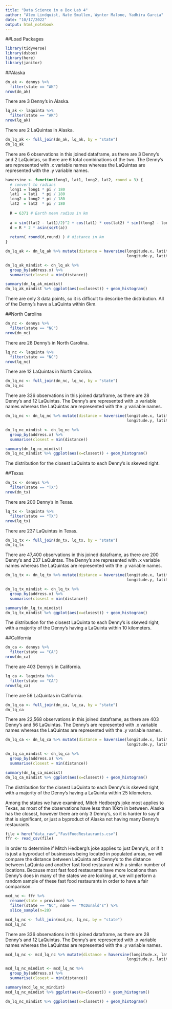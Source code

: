 ```yaml
---
title: "Data Science in a Box Lab 4"
author: "Alex Lindquist, Nate Smullen, Wynter Malone, Yadhira Garcia"
date: "10/17/2022"
output: html_notebook
---
```


##Load Packages

```r
library(tidyverse)
library(dsbox)
library(here)
library(janitor)
```

##Alaska
```r
dn_ak <- dennys %>%
  filter(state == "AK")
nrow(dn_ak)
```
There are 3 Denny's in Alaska.

```r
lq_ak <- laquinta %>%
  filter(state == "AK")
nrow(lq_ak)
```
There are 2 LaQuintas in Alaska.

```r
dn_lq_ak <- full_join(dn_ak, lq_ak, by = "state")
dn_lq_ak
```
There are 6 observations in this joined dataframe, as there are 3 Denny's and 2
LaQuintas, so there are 6 total combinations of the two. The Denny's are 
represented with .x variable names whereas the LaQuintas are represented with 
the .y variable names.

```r
haversine <- function(long1, lat1, long2, lat2, round = 3) {
  # convert to radians
  long1 = long1 * pi / 180
  lat1  = lat1  * pi / 180
  long2 = long2 * pi / 180
  lat2  = lat2  * pi / 180
  
  R = 6371 # Earth mean radius in km
  
  a = sin((lat2 - lat1)/2)^2 + cos(lat1) * cos(lat2) * sin((long2 - long1)/2)^2
  d = R * 2 * asin(sqrt(a))
  
  return( round(d,round) ) # distance in km
}
```

```r
dn_lq_ak <- dn_lq_ak %>% mutate(distance = haversine(longitude.x, latitude.x, 
                                                     longitude.y, latitude.y))
```

```r
dn_lq_ak_mindist <- dn_lq_ak %>%
  group_by(address.x) %>%
  summarise(closest = min(distance))
```

```r
summary(dn_lq_ak_mindist)
dn_lq_ak_mindist %>% ggplot(aes(x=closest)) + geom_histogram()
```
There are only 3 data points, so it is difficult to describe the distribution.
All of the Denny's have a LaQuinta within 6km.

##North Carolina 
```r
dn_nc <- dennys %>%
  filter(state == "NC")
nrow(dn_nc)
```
There are 28 Denny's in North Carolina.

```r
lq_nc <- laquinta %>%
  filter(state == "NC")
nrow(lq_nc)
```
There are 12 LaQuintas in North Carolina.

```r
dn_lq_nc <- full_join(dn_nc, lq_nc, by = "state")
dn_lq_nc
```
There are 336 observations in this joined dataframe, as there are 28 Denny's and 
12 LaQuintas. The Denny's are represented with .x variable names whereas the 
LaQuintas are represented with the .y variable names.


```r
dn_lq_nc <- dn_lq_nc %>% mutate(distance = haversine(longitude.x, latitude.x, 
                                                     longitude.y, latitude.y))
```

```r
dn_lq_nc_mindist <- dn_lq_nc %>%
  group_by(address.x) %>%
  summarise(closest = min(distance))
```

```r
summary(dn_lq_nc_mindist)
dn_lq_nc_mindist %>% ggplot(aes(x=closest)) + geom_histogram()
```
The distribution for the closest LaQuinta to each Denny's is skewed right.

##Texas
```r
dn_tx <- dennys %>%
  filter(state == "TX")
nrow(dn_tx)
```
There are 200 Denny's in Texas.

```r
lq_tx <- laquinta %>%
  filter(state == "TX")
nrow(lq_tx)
```
There are 237 LaQuintas in Texas.

```r
dn_lq_tx <- full_join(dn_tx, lq_tx, by = "state")
dn_lq_tx
```
There are 47,400 observations in this joined dataframe, as there are 200 Denny's
and 237 LaQuintas. The Denny's are represented with .x variable names whereas
the LaQuintas are represented with the .y variable names.


```r
dn_lq_tx <- dn_lq_tx %>% mutate(distance = haversine(longitude.x, latitude.x, 
                                                     longitude.y, latitude.y))
```

```r
dn_lq_tx_mindist <- dn_lq_tx %>%
  group_by(address.x) %>%
  summarise(closest = min(distance))
```

```r
summary(dn_lq_tx_mindist)
dn_lq_tx_mindist %>% ggplot(aes(x=closest)) + geom_histogram()
```
The distribution for the closest LaQuinta to each Denny's is skewed right, with
a majority of the Denny's having a LaQuinta within 10 kilometers.

##California
```r
dn_ca <- dennys %>%
  filter(state == "CA")
nrow(dn_ca)
```
There are 403 Denny's in California.

```r
lq_ca <- laquinta %>%
  filter(state == "CA")
nrow(lq_ca)
```
There are 56 LaQuintas in California.

```r
dn_lq_ca <- full_join(dn_ca, lq_ca, by = "state")
dn_lq_ca
```
There are 22,568 observations in this joined dataframe, as there are 403 Denny's
and 56 LaQuintas. The Denny's are represented with .x variable names whereas
the LaQuintas are represented with the .y variable names.


```r
dn_lq_ca <- dn_lq_ca %>% mutate(distance = haversine(longitude.x, latitude.x, 
                                                     longitude.y, latitude.y))
```

```r
dn_lq_ca_mindist <- dn_lq_ca %>%
  group_by(address.x) %>%
  summarise(closest = min(distance))
```

```r
summary(dn_lq_ca_mindist)
dn_lq_ca_mindist %>% ggplot(aes(x=closest)) + geom_histogram()
```
The distribution for the closest LaQuinta to each Denny's is skewed right, with
a majority of the Denny's having a LaQuinta within 25 kilometers.

Among the states we have examined, Mitch Hedberg's joke most applies to Texas,
as most of the observations have less than 10km in between. Alaska has the 
closest, however there are only 3 Denny's, so it is harder to say if that is 
significant, or just a byproduct of Alaska not having many Denny's restaurants.

```r
file = here("data_raw","FastFoodRestaurants.csv")
ffr <- read_csv(file)
```

In order to determine if Mitch Hedberg's joke applies to just Denny's, or if it
is just a byproduct of businesses being located in populated areas, we will 
compare the distance between LaQuinta and Denny's to the distance between 
LaQuinta and another fast food restaurant with a similar number of locations.
Because most fast food restaurants have more locations than Denny's does in 
many of the states we are looking at, we will perform a random sample of these
fast food restaurants in order to have a fair comparison.

```r
mcd_nc <- ffr %>% 
  rename(state = province) %>%
  filter(state == "NC", name == "McDonald's") %>%
  slice_sample(n=28)

```

```r
mcd_lq_nc <- full_join(mcd_nc, lq_nc, by = "state")
mcd_lq_nc
```
There are 336 observations in this joined dataframe, as there are 28 Denny's and 
12 LaQuintas. The Denny's are represented with .x variable names whereas the 
LaQuintas are represented with the .y variable names.


```r
mcd_lq_nc <- mcd_lq_nc %>% mutate(distance = haversine(longitude.x, latitude.x, 
                                                     longitude.y, latitude.y))
```

```r
mcd_lq_nc_mindist <- mcd_lq_nc %>%
  group_by(address.x) %>%
  summarise(closest = min(distance))
```

```r
summary(mcd_lq_nc_mindist)
mcd_lq_nc_mindist %>% ggplot(aes(x=closest)) + geom_histogram()

dn_lq_nc_mindist %>% ggplot(aes(x=closest)) + geom_histogram()

```
